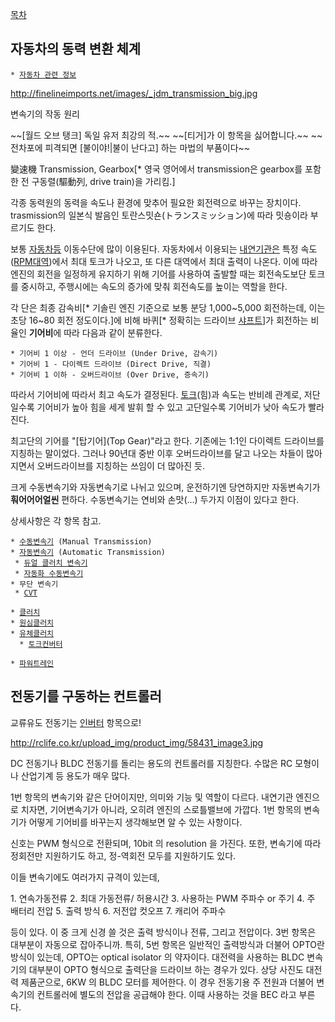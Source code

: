 [[목차]]
== 자동차의 동력 변환 체계 ==
 * [[자동차 관련 정보]]

http://finelineimports.net/images/_jdm_transmission_big.jpg

{{{#!HTML
<iframe width="560" height="315" src="//www.youtube.com/embed/QPaUJfA1KsY" frameborder="0" allowfullscreen></iframe>
}}}
변속기의 작동 원리

~~[월드 오브 탱크] 독일 유저 최강의 적.~~
~~[티거]가 이 항목을 싫어합니다.~~
~~전차포에 피격되면 [불이야!|불이 난다고] 하는 마법의 부품이다~~

變速機
Transmission, Gearbox[* 영국 영어에서 transmission은 gearbox를 포함한 전 구동렬(驅動列, drive train)을 가리킴.]

각종 동력원의 동력을 속도나 환경에 맞추어 필요한 회전력으로 바꾸는 장치이다. trasmission의 일본식 발음인 토란스밋숀(トランスミッション)에 따라 밋숑이라 부르기도 한다.

보통 [[자동차]]등 이동수단에 많이 이용된다. 자동차에서 이용되는 [[내연기관]]은 특정 속도([[RPM]]대역)에서 최대 토크가 나오고, 또 다른 대역에서 최대 출력이 나온다. 이에 따라 엔진의 회전을 일정하게 유지하기 위해 기어를 사용하여 출발할 때는 회전속도보단 토크를 중시하고, 주행시에는 속도의 증가에 맞춰 회전속도를 높이는 역할을 한다.

각 단은 최종 감속비[* 기솔린 엔진 기준으로 보통 분당 1,000~5,000 회전하는데, 이는 초당 16~80 회전 정도이다.]에 비해 바퀴[* 정확히는 드라이브 [[샤프트]]]가 회전하는 비율인 '''기어비'''에 따라 다음과 같이 분류한다.
 * 기어비 1 이상 - 언더 드라이브 (Under Drive, 감속기)
 * 기어비 1 - 다이렉트 드라이브 (Direct Drive, 직결)
 * 기어비 1 이하 - 오버드라이브 (Over Drive, 증속기)
따라서 기어비에 따라서 최고 속도가 결정된다. [[토크]](힘)과 속도는 반비례 관계로, 저단일수록 기어비가 높아 힘을 세게 발휘 할 수 있고 고단일수록 기어비가 낮아 속도가 빨라진다.

최고단의 기어를 "[탑기어](Top Gear)"라고 한다. 기존에는 1:1인 다이렉트 드라이브를 지칭하는 말이었다. 그러나 90년대 중반 이후 오버드라이브를 달고 나오는 차들이 많아지면서 오버드라이브를 지칭하는 쓰임이 더 많아진 듯.

크게 수동변속기와 자동변속기로 나뉘고 있으며, 운전하기엔 당연하지만 자동변속기가 '''훠어어어얼씬''' 편하다.
수동변속기는 연비와 손맛(...) 두가지 이점이 있다고 한다. 

상세사항은 각 항목 참고.

 * [[수동변속기]] (Manual Transmission)
 * [[자동변속기]] (Automatic Transmission)
  * [[듀얼 클러치 변속기]]
  * [[자동화 수동변속기]]
 * 무단 변속기
  * [[CVT]]

 * [[클러치]]
 * [[원심클러치]]
 * [[유체클러치]]
   * [[토크컨버터]]

 * [[파워트레인]]

== 전동기를 구동하는 컨트롤러 ==
교류유도 전동기는 [[인버터]] 항목으로!

http://rclife.co.kr/upload_img/product_img/58431_image3.jpg

DC 전동기나 BLDC 전동기를 돌리는 용도의 컨트롤러를 지칭한다. 수많은 RC 모형이나 산업기계 등 용도가 매우 많다. 

1번 항목의 변속기와 같은 단어이지만, 의미와 기능 및 역할이 다르다. 내연기관 엔진으로 치자면, 기어변속기가 아니라, 오히려 엔진의 스로틀밸브에 가깝다. 1번 항목의 변속기가 어떻게 기어비를 바꾸는지 생각해보면 알 수 있는 사항이다.

신호는 PWM 형식으로 전환되며, 10bit 의 resolution 을 가진다. 또한, 변속기에 따라 정회전만 지원하기도 하고, 정-역회전 모두를 지원하기도 있다. 

이들 변속기에도 여러가지 규격이 있는데,

1. 연속가동전류  
2. 최대 가동전류/ 허용시간 
3. 사용하는 PWM 주파수 or 주기
4. 주 배터리 전압
5. 출력 방식
6. 저전압 컷오프 
7. 캐리어 주파수

등이 있다. 이 중 크게 신경 쓸 것은 출력 방식이나 전류, 그리고 전압이다. 3번 항목은 대부분이 자동으로 잡아주니까. 
특히, 5번 항목은 일반적인 출력방식과 더불어 OPTO란 방식이 있는데, OPTO는  optical isolator 의 약자이다. 대전력을 사용하는 BLDC 변속기의 대부분이 OPTO 형식으로 출력단을 드라이브 하는 경우가 있다. 상당 사진도 대전력 제품군으로, 6KW 의 BLDC 모터를 제어한다. 이 경우 전동기용 주 전원과 더불어 변속기의 컨트롤러에 별도의 전압을 공급해야 한다. 이때 사용하는 것을 BEC 라고 부른다. 
